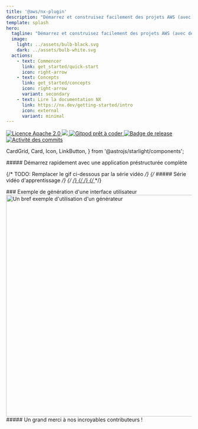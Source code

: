 ```yaml
---
title: '@aws/nx-plugin'
description: "Démarrez et construisez facilement des projets AWS (avec des plugins NX)"
template: splash
hero:
  tagline: "Démarrez et construisez facilement des projets AWS (avec des plugins NX)"
  image:
    light: ../assets/bulb-black.svg
    dark: ../assets/bulb-white.svg
  actions:
    - text: Commencer
      link: get_started/quick-start
      icon: right-arrow
    - text: Concepts
      link: get_started/concepts
      icon: right-arrow
      variant: secondary
    - text: Lire la documentation NX
      link: https://nx.dev/getting-started/intro
      icon: external
      variant: minimal
---
```




<p class="badges">
  <a href="https://opensource.org/licenses/Apache-2.0">
    <img
      src="https://img.shields.io/badge/License-Apache%202.0-yellowgreen.svg"
      alt="Licence Apache 2.0"
    />
  </a>
  <a href="https://codecov.io/gh/awslabs/nx-plugin-for-aws">
    <img src="https://codecov.io/gh/awslabs/nx-plugin-for-aws/graph/badge.svg?token=X27pgFfxuQ" />
  </a>
  <a href="https://gitpod.io/new/?workspaceClass=g1-large#https://github.com/awslabs/nx-plugin-for-aws">
    <img
      src="https://img.shields.io/badge/Gitpod-ready--to--code-blue?logo=gitpod"
      alt="Gitpod prêt à coder"
    />
  </a>
  <a href="https://github.com/awslabs/nx-plugin-for-aws/actions/workflows/ci.yml">
    <img
      src="https://github.com/awslabs/nx-plugin-for-aws/actions/workflows/ci.yml/badge.svg"
      alt="Badge de release"
    />
  </a>
  <a href="https://github.com/awslabs/nx-plugin-for-aws/commits/main">
    <img
      src="https://img.shields.io/github/commit-activity/w/awslabs/nx-plugin-for-aws"
      alt="Activité des commits"
    />
  </a>
</p>

  CardGrid,
  Card,
  Icon,
  LinkButton,
} from '@astrojs/starlight/components';

<div class='container three-column grid-icons'>
##### Démarrez rapidement avec une application préstructurée complète

<CardGrid className="foo">
  <Card title="Ajoutez des composants à votre projet">
    <Icon name="puzzle" size="100px"/>
  </Card>
  <Card title="Partagez du code et collaborez facilement">
    <Icon name="seti:bicep" size="100px"/>
  </Card>
  <Card title="Personnalisez vos projets à votre guise">
    <Icon name="seti:config" size="100px"/>
  </Card>
</CardGrid>
</div>

<div class='container'>

{/* TODO: Remplacer le gif ci-dessous par la série vidéo */}
{/* ##### Série vidéo d'apprentissage */}
{/* <a href="/videos/course/overview"> */}
{/* <VideoPlayer link="https://www.youtube.com/watch?v=5u0Ds7wzUeI" /> */}
{/* </a> */}

<div style={{ width: '100%' }}>
  ### Exemple de génération d'une interface utilisateur
  <Image
    style={{ margin: 'auto' }}
    src={websiteGeneratorGif}
    alt="Un bref exemple d'utilisation d'un générateur"
    width="800"
    height="600"
  />
</div>

</div>

<div class="container">
  ##### Un grand merci à nos incroyables contributeurs !
  <ContributorList githubRepo="awslabs/nx-plugin-for-aws" />
</div>